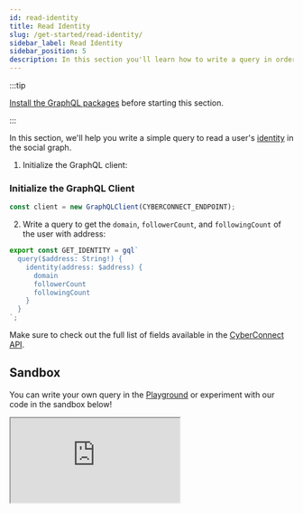 ```yaml
---
id: read-identity
title: Read Identity
slug: /get-started/read-identity/
sidebar_label: Read Identity
sidebar_position: 5
description: In this section you'll learn how to write a query in order to read the identity.
---
```


:::tip

[Install the GraphQL packages](/get-started/quick-setup/) before starting this section.

:::

In this section, we'll help you write a simple query to read a user's [identity](/concepts/identity/) in the social graph.

1. Initialize the GraphQL client:

### Initialize the GraphQL Client

```jsx title="/src/queries/GetIdentity.tsx"
const client = new GraphQLClient(CYBERCONNECT_ENDPOINT);
```

2. Write a query to get the `domain`, `followerCount`, and `followingCount` of the user with address:

```jsx title="/src/queries/GetIdentity.tsx"
export const GET_IDENTITY = gql`
  query($address: String!) {
    identity(address: $address) {
      domain
      followerCount
      followingCount
    }
  }
`;
```

Make sure to check out the full list of fields available in the [CyberConnect API](/cyberconnect-api/overview/).

## Sandbox

You can write your own query in the [Playground](/cyberconnect-api/playground/) or experiment with our code in the sandbox below!

<iframe
  src="https://codesandbox.io/embed/read-identity-2zjn9k?codemirror=1&fontsize=14&hidenavigation=0&theme=dark&runonclick=1&view=split&module=/src/queries/GetIdentity.tsx"
  title="read-identity"
  allow="accelerometer; ambient-light-sensor; camera; encrypted-media; geolocation; gyroscope; hid; microphone; midi; payment; usb; vr; xr-spatial-tracking"
  sandbox="allow-forms allow-modals allow-popups allow-presentation allow-same-origin allow-scripts"
></iframe>
